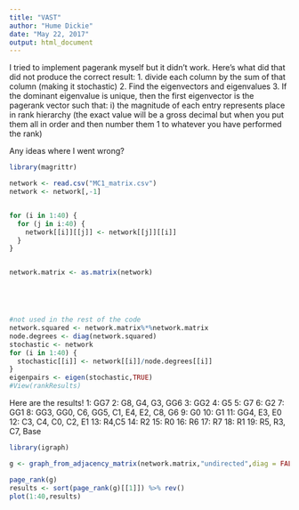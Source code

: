```yaml
---
title: "VAST"
author: "Hume Dickie"
date: "May 22, 2017"
output: html_document
---
```


I tried to implement pagerank myself but it didn't work. Here's what did that did not produce the correct result:
1. divide each column by the sum of that column (making it stochastic)
2. Find the eigenvectors and eigenvalues
3. If the dominant eigenvalue is unique, then the first eigenvector is the pagerank vector such that:
  i) the magnitude of each entry represents place in rank hierarchy (the exact value will be a gross decimal but when you put them all in order and then number them 1 to whatever you have performed the rank)
  
Any ideas where I went wrong?

```r
library(magrittr)

network <- read.csv("MC1_matrix.csv")
network <- network[,-1]


for (i in 1:40) {
  for (j in i:40) {
    network[[i]][[j]] <- network[[j]][[i]]
  }
}


network.matrix <- as.matrix(network)





#not used in the rest of the code
network.squared <- network.matrix%*%network.matrix
node.degrees <- diag(network.squared)
stochastic <- network
for (i in 1:40) {
  stochastic[[i]] <- network[[i]]/node.degrees[[i]]
}
eigenpairs <- eigen(stochastic,TRUE)
#View(rankResults)
```



Here are the results!
  1: GG7
  2: G8, G4, G3, GG6
  3: GG2
  4: G5
  5: G7
  6: G2
  7: GG1
  8: GG3, GG0, C6, GG5, C1, E4, E2, C8, G6
  9: G0
  10: G1
  11: GG4, E3, E0
  12: C3, C4, C0, C2, E1
  13: R4,C5
  14: R2
  15: R0
  16: R6
  17: R7
  18: R1
  19: R5, R3, C7, Base

```r
library(igraph)

g <- graph_from_adjacency_matrix(network.matrix,"undirected",diag = FALSE)

page_rank(g)
results <- sort(page_rank(g)[[1]]) %>% rev()
plot(1:40,results)
```